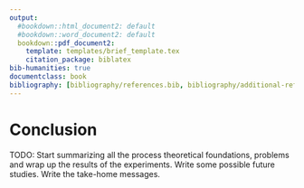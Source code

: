 ```yaml
---
output:
  #bookdown::html_document2: default
  #bookdown::word_document2: default
  bookdown::pdf_document2:
    template: templates/brief_template.tex
    citation_package: biblatex
bib-humanities: true
documentclass: book
bibliography: [bibliography/references.bib, bibliography/additional-references.bib]
---
```


# Conclusion {#conc -}

TODO: Start summarizing all the process theoretical foundations, problems and wrap up the results of the experiments. Write some possible future studies. Write the take-home messages.

